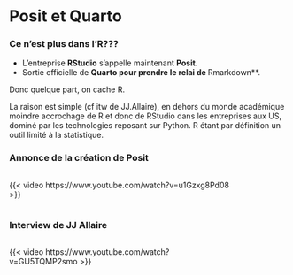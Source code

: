 
# Posit et Quarto {.unnumbered}

### Ce n'est plus dans l'R??? {.unnumbered}

  * L'entreprise **RStudio** s'appelle maintenant **Posit**.
  * Sortie officielle de **Quarto pour prendre le relai de **Rmarkdown**.

Donc quelque part, on cache R.

La raison est simple (cf itw de JJ.Allaire), en dehors du monde académique moindre accrochage de R et donc de RStudio dans les entreprises aux US, dominé par les technologies reposant sur  Python. R étant par définition un outil limité à la statistique. 


### Annonce de la création de Posit  {.unnumbered}


::: {.column width=80%}
:::{.box_img}

{{< video https://www.youtube.com/watch?v=u1Gzxg8Pd08 >}}  

:::
:::


### Interview de JJ Allaire {.unnumbered}


::: {.column width=80%} 
::: {.box_img} 
::: {#fig-video} 

{{< video https://www.youtube.com/watch?v=GU5TQMP2smo >}}  
:::
:::
:::




